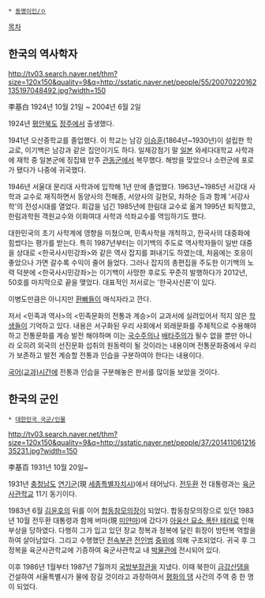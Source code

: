  * [[동명이인/ㅇ]]

[[목차]]
== 한국의 역사학자 ==
http://tv03.search.naver.net/thm?size=120x150&quality=9&q=http://sstatic.naver.net/people/55/20070220162135197048492.jpg?width=150

李基白
1924년 10월 21일 ~ 2004년 6월 2일

1924년 [[평안북도]] [[정주시|정주]]에서 출생했다.

1941년 오산중학교를 졸업했다. 이 학교는 남강 [[이승훈]](1864년~1930년)이 설립한 학교로, 이기백은 남강과 같은 집안이기도 하다. 일제강점기 말 [[일본]] 와세다대학교 사학과에 재학 중 일본군에 징집돼 만주 [[관동군]]에서 복무했다. 해방을 맞았으나 소련군에 포로가 됐다가 나중에 귀국했다.

1946년 서울대 문리대 사학과에 입학해 1년 만에 졸업했다. 1963년~1985년 서강대 사학과 교수로 재직하면서 동양사의 전해종, 서양사의 길현모, 차하순 등과 함께 '서강사학'의 전성시대를 열었다. 회갑을 넘긴 1985년에 한림대 교수로 옮겨 1995년 퇴직했고, 한림과학원 객원교수와 이화여대 사학과 석좌교수를 역임하기도 했다.

대한민국의 초기 사학계에 영향을 미쳤으며, 민족사학을 개척하고, 한국사의 대중화에 힘썼다는 평가를 받는다. 특히 1987년부터는 이기백의 주도로 역사학자들이 일반 대중을 상대로 <한국사시민강좌>와 같은 역사 잡지를 펴내기도 하였는데, 처음에는 호응이 좋았으나 가면 갈수록 수익이 줄어 들었다. 그러나 잡지의 총편집을 주도한 이기백의 노력 덕분에 <한국사시민강좌>는 이기백이 사망한 후로도 꾸준히 발행하다가 2012년, 50호를 마지막으로 끝을 맺었다. 대표적인 저서로는 '한국사신론'이 있다.

이병도만큼은 아니지만 [[환빠]]들이 매식자라고 깐다.

저서 <민족과 역사>의 <민족문화의 전통과 계승>이 교과서에 실려있어서 적지 않은 [[학생]]들이 기억하고 있다. 
내용은 서구화된 우리 사회에서 외래문화를 주체적으로 수용해야 하고 전통문화를 계승 발전 해야하며 이는 [[국수주의]]나 [[배타주의]]가 될수 없을 뿐만 아니라 오히려 외국의 선진문화 섭취의 원동력이 될 것이라는 내용이며 전통문화중에서 우리가 보존하고 발전 계승할 전통과 인습을 구분하여야 한다는 내용이다. 

[[국어(교과)]]시간에 전통과 인습을 구분해놓은 판서를 많이들 보았을 것이다.  

== 한국의 군인 ==
 * [[대한민국 국군/인물]]

http://tv03.search.naver.net/thm?size=120x150&quality=9&q=http://sstatic.naver.net/people/37/20141106121635231.jpg?width=150

李基百
1931년 10월 20일~

1931년 [[충청남도]] [[연기군]](現 [[세종특별자치시]])에서 태어났다. [[전두환]] 전 대통령과는 [[육군사관학교]] 11기 동기이다.

1983년 6월 [[김윤호]]의 뒤를 이어 [[합동참모의장]]이 되었다. 합동참모의장으로 있던 1983년 10월 전두환 대통령과 함께 버마(現 [[미얀마]])에 갔다가 [[아웅산 묘소 폭탄 테러]]로 인해 부상을 당하였다. 다행히 그가 입고 있던 장교 정복과 정복에 달린 휘장이 방탄복 역할을 하여 살아남았다. 그리고 수행했던 [[전속부관]] [[전인범]] [[중위]]에 의해 구조되었다. 귀국 후 그 정복을 육군사관학교에 기증하여 육군사관학교 내 [[박물관]]에 전시되어 있다.

이후 1986년 1월부터 1987년 7월까지 [[국방부]]장관을 지냈다. 이때 북한이 [[금강산댐]]을 건설하여 서울특별시가 물에 잠길 것이라고 과장하여서 [[평화의 댐]] 사건의 주역 중 한 명이 되었다.

